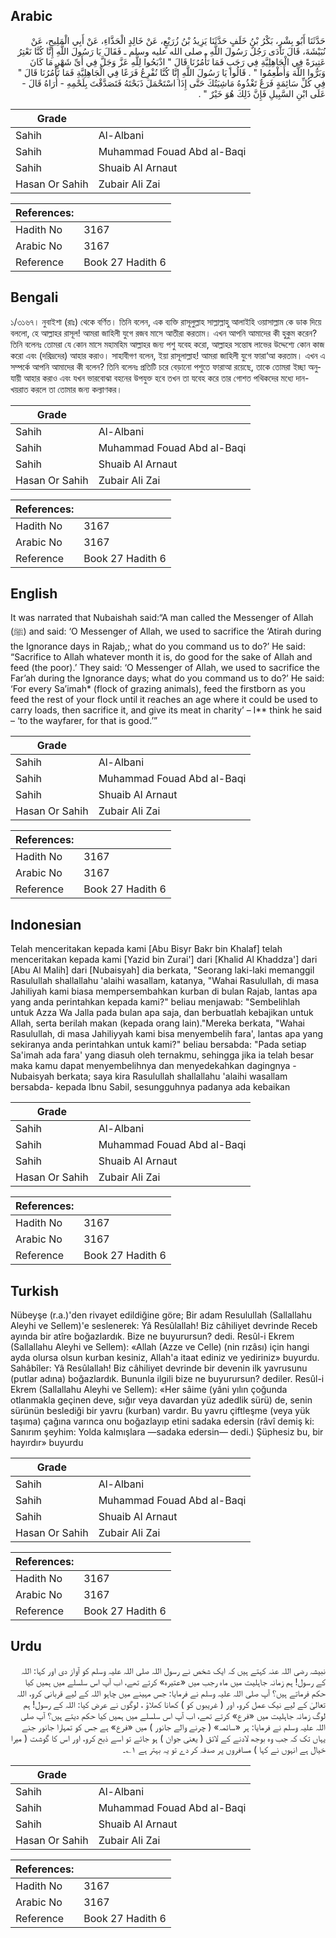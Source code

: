 ## Arabic


<div dir="rtl" lang="ar" style={{fontSize:'larger',backgroundColor:'#f8f9fa',padding:20}}>
حَدَّثَنَا أَبُو بِشْرٍ، بَكْرُ بْنُ خَلَفٍ حَدَّثَنَا يَزِيدُ بْنُ زُرَيْعٍ، عَنْ خَالِدٍ الْحَذَّاءِ، عَنْ أَبِي الْمَلِيحِ، عَنْ نُبَيْشَةَ، قَالَ نَادَى رَجُلٌ رَسُولَ اللَّهِ ـ صلى الله عليه وسلم ـ فَقَالَ يَا رَسُولَ اللَّهِ إِنَّا كُنَّا نَعْتِرُ عَتِيرَةً فِي الْجَاهِلِيَّةِ فِي رَجَبٍ فَمَا تَأْمُرُنَا قَالَ ‏"‏ اذْبَحُوا لِلَّهِ عَزَّ وَجَلَّ فِي أَىِّ شَهْرٍ مَا كَانَ وَبَرُّوا اللَّهَ وَأَطْعِمُوا ‏"‏ ‏.‏ قَالُوا يَا رَسُولَ اللَّهِ إِنَّا كُنَّا نُفْرِعُ فَرَعًا فِي الْجَاهِلِيَّةِ فَمَا تَأْمُرُنَا قَالَ ‏"‏ فِي كُلِّ سَائِمَةٍ فَرَعٌ تَغْذُوهُ مَاشِيَتُكَ حَتَّى إِذَا اسْتَحْمَلَ ذَبَحْتَهُ فَتَصَدَّقْتَ بِلَحْمِهِ - أُرَاهُ قَالَ - عَلَى ابْنِ السَّبِيلِ فَإِنَّ ذَلِكَ هُوَ خَيْرٌ ‏"‏ ‏.‏
</div>
<div style={{backgroundColor:'#f8f9fa',padding:20, marginBottom: 10}}><table> <thead> <tr> <th>Grade</th> <th></th> </tr> </thead> <tbody> <tr><td>Sahih</td><td>Al-Albani</td></tr><tr><td>Sahih</td><td>Muhammad Fouad Abd al-Baqi</td></tr><tr><td>Sahih</td><td>Shuaib Al Arnaut</td></tr><tr><td>Hasan Or Sahih</td><td>Zubair Ali Zai</td></tr></tbody></table><table> <thead> <tr> <th>References:</th> <th></th> </tr> </thead> <tbody><tr><td>Hadith No</td><td>3167</td></tr><tr><td>Arabic No</td><td>3167</td></tr><tr><td>Reference</td><td>Book 27 Hadith 6</td></tr></tbody></table></div>

## Bengali


<div dir="ltr" lang="bn" style={{fontSize:'larger',backgroundColor:'#f8f9fa',padding:20}}>
১/৩১৬৭। নুবাইশা (রাঃ) থেকে বর্ণিত। তিনি বলেন, এক ব্যক্তি রাসূলুল্লাহ সাল্লাল্লাহু আলাইহি ওয়াসাল্লাম কে ডাক দিয়ে বললো, হে আল্লাহর রাসূল! আমরা জাহিলী যুগে রজব মাসে আতীরা করতাম। এখন আপনি আমাদের কী হুকুম করেন? তিনি বলেনঃ তোমরা যে কোন মাসে মহামহিম আল্লাহর জন্য পশু যবেহ করো, আল্লাহর সন্তোষ লাভের উদ্দেশ্যে কোন কাজ করো এবং (দরিদ্রদের) আহার করাও। সাহাবীগণ বলেন, ইয়া রাসূলাল্লাহ! আমরা জাহিলী যুগে ফারা‘আ করতাম। এখন এ সম্পর্কে আপনি আমাদের কী বলেন? তিনি বলেনঃ প্রতিটি চরে বেড়ানো পশুতে ফারাআ রয়েছে, তাকে তোমরা ইচ্ছা অনুযায়ী আহার করাও এবং যখন ভারবোঝা বহনের উপযুক্ত হবে তখন তা যবেহ করে তার গোশত পথিকদের মধ্যে দান-খয়রাত করলে তা তোমার জন্য কল্যাণকর।
</div>
<div style={{backgroundColor:'#f8f9fa',padding:20, marginBottom: 10}}><table> <thead> <tr> <th>Grade</th> <th></th> </tr> </thead> <tbody> <tr><td>Sahih</td><td>Al-Albani</td></tr><tr><td>Sahih</td><td>Muhammad Fouad Abd al-Baqi</td></tr><tr><td>Sahih</td><td>Shuaib Al Arnaut</td></tr><tr><td>Hasan Or Sahih</td><td>Zubair Ali Zai</td></tr></tbody></table><table> <thead> <tr> <th>References:</th> <th></th> </tr> </thead> <tbody><tr><td>Hadith No</td><td>3167</td></tr><tr><td>Arabic No</td><td>3167</td></tr><tr><td>Reference</td><td>Book 27 Hadith 6</td></tr></tbody></table></div>

## English


<div dir="ltr" lang="en" style={{fontSize:'larger',backgroundColor:'#f8f9fa',padding:20}}>
It was narrated that Nubaishah said:“A man called the Messenger of Allah (ﷺ) and said: ‘O Messenger of Allah, we used to sacrifice the ‘Atirah during the Ignorance days in Rajab,; what do you command us to do?’ He said: “Sacrifice to Allah whatever month it is, do good for the sake of Allah and feed (the poor).’ They said: ‘O Messenger of Allah, we used to sacrifice the Far’ah during the Ignorance days; what do you command us to do?’ He said: ‘For every Sa’imah* (flock of grazing animals), feed the firstborn as you feed the rest of your flock until it reaches an age where it could be used to carry loads, then sacrifice it, and give its meat in charity’ – I** think he said – ‘to the wayfarer, for that is good.’”
</div>
<div style={{backgroundColor:'#f8f9fa',padding:20, marginBottom: 10}}><table> <thead> <tr> <th>Grade</th> <th></th> </tr> </thead> <tbody> <tr><td>Sahih</td><td>Al-Albani</td></tr><tr><td>Sahih</td><td>Muhammad Fouad Abd al-Baqi</td></tr><tr><td>Sahih</td><td>Shuaib Al Arnaut</td></tr><tr><td>Hasan Or Sahih</td><td>Zubair Ali Zai</td></tr></tbody></table><table> <thead> <tr> <th>References:</th> <th></th> </tr> </thead> <tbody><tr><td>Hadith No</td><td>3167</td></tr><tr><td>Arabic No</td><td>3167</td></tr><tr><td>Reference</td><td>Book 27 Hadith 6</td></tr></tbody></table></div>

## Indonesian


<div dir="ltr" lang="id" style={{fontSize:'larger',backgroundColor:'#f8f9fa',padding:20}}>
Telah menceritakan kepada kami [Abu Bisyr Bakr bin Khalaf] telah menceritakan kepada kami [Yazid bin Zurai'] dari [Khalid Al Khaddza'] dari [Abu Al Malih] dari [Nubaisyah] dia berkata, "Seorang laki-laki memanggil Rasulullah shallallahu 'alaihi wasallam, katanya, "Wahai Rasulullah, di masa Jahiliyah kami biasa mempersembahkan kurban di bulan Rajab, lantas apa yang anda perintahkan kepada kami?" beliau menjawab: "Sembelihlah untuk Azza Wa Jalla pada bulan apa saja, dan berbuatlah kebajikan untuk Allah, serta berilah makan (kepada orang lain)."Mereka berkata, "Wahai Rasulullah, di masa Jahiliyyah kami bisa menyembelih fara', lantas apa yang sekiranya anda perintahkan untuk kami?" beliau bersabda: "Pada setiap Sa'imah ada fara' yang diasuh oleh ternakmu, sehingga jika ia telah besar maka kamu dapat menyembelihnya dan menyedekahkan dagingnya -Nubaisyah berkata; saya kira Rasulullah shallallahu 'alaihi wasallam bersabda- kepada Ibnu Sabil, sesungguhnya padanya ada kebaikan
</div>
<div style={{backgroundColor:'#f8f9fa',padding:20, marginBottom: 10}}><table> <thead> <tr> <th>Grade</th> <th></th> </tr> </thead> <tbody> <tr><td>Sahih</td><td>Al-Albani</td></tr><tr><td>Sahih</td><td>Muhammad Fouad Abd al-Baqi</td></tr><tr><td>Sahih</td><td>Shuaib Al Arnaut</td></tr><tr><td>Hasan Or Sahih</td><td>Zubair Ali Zai</td></tr></tbody></table><table> <thead> <tr> <th>References:</th> <th></th> </tr> </thead> <tbody><tr><td>Hadith No</td><td>3167</td></tr><tr><td>Arabic No</td><td>3167</td></tr><tr><td>Reference</td><td>Book 27 Hadith 6</td></tr></tbody></table></div>

## Turkish


<div dir="ltr" lang="tr" style={{fontSize:'larger',backgroundColor:'#f8f9fa',padding:20}}>
Nübeyşe (r.a.)'den rivayet edildiğine göre; Bir adam Resulullah (Sallallahu Aleyhi ve Sellem)'e seslenerek: Yâ Resûlallah! Biz câhiliyet devrinde Receb ayında bir atîre boğazlardık. Bize ne buyurursun? dedi. Resûl-i Ekrem (Sallallahu Aleyhi ve Sellem): «Allah (Azze ve Celle) (nin rızâsı) için hangi ayda olursa olsun kurban kesiniz, Allah'a itaat ediniz ve yediriniz» buyurdu. Sahâbîler: Yâ Resûlallah! Biz câhiliyet devrinde bir devenin ilk yavrusunu (putlar adına) boğazlardık. Bununla ilgili bize ne buyurursun? dediler. Resûl-i Ekrem (Sallallahu Aleyhi ve Sellem): «Her sâime (yâni yılın çoğunda otlanmakla geçinen deve, sığır veya davardan yüz adedlik sürü) de, senin sürünün beslediği bir yavru (kurban) vardır. Bu yavru çiftleşme (veya yük taşıma) çağına varınca onu boğazlayıp etini sadaka edersin (râvî demiş ki: Sanırım şeyhim: Yolda kalmışlara —sadaka edersin— dedi.) Şüphesiz bu, bir hayırdır» buyurdu
</div>
<div style={{backgroundColor:'#f8f9fa',padding:20, marginBottom: 10}}><table> <thead> <tr> <th>Grade</th> <th></th> </tr> </thead> <tbody> <tr><td>Sahih</td><td>Al-Albani</td></tr><tr><td>Sahih</td><td>Muhammad Fouad Abd al-Baqi</td></tr><tr><td>Sahih</td><td>Shuaib Al Arnaut</td></tr><tr><td>Hasan Or Sahih</td><td>Zubair Ali Zai</td></tr></tbody></table><table> <thead> <tr> <th>References:</th> <th></th> </tr> </thead> <tbody><tr><td>Hadith No</td><td>3167</td></tr><tr><td>Arabic No</td><td>3167</td></tr><tr><td>Reference</td><td>Book 27 Hadith 6</td></tr></tbody></table></div>

## Urdu


<div dir="rtl" lang="ur" style={{fontSize:'larger',backgroundColor:'#f8f9fa',padding:20}}>
نبیشہ رضی اللہ عنہ کہتے ہیں کہ ایک شخص نے رسول اللہ صلی اللہ علیہ وسلم کو آواز دی اور کہا: اللہ کے رسول! ہم زمانہ جاہلیت میں ماہ رجب میں «عتیرہ» کرتے تھے، اب آپ اس سلسلے میں ہمیں کیا حکم فرماتے ہیں؟ آپ صلی اللہ علیہ وسلم نے فرمایا: جس مہینے میں چاہو اللہ کے لیے قربانی کرو، اللہ تعالیٰ کے لیے نیک عمل کرو، اور ( غریبوں کو ) کھانا کھلاؤ ، لوگوں نے عرض کیا: اللہ کے رسول! ہم لوگ زمانہ جاہلیت میں «فرع» کرتے تھے، اب آپ اس سلسلے میں ہمیں کیا حکم دیتے ہیں؟ آپ صلی اللہ علیہ وسلم نے فرمایا: ہر «سائمہ» ( چرنے والے جانور ) میں «فرع» ہے جس کو تمہارا جانور جنے یہاں تک کہ جب وہ بوجھ لادنے کے لائق ( یعنی جوان ) ہو جائے تو اسے ذبح کرو، اور اس کا گوشت ( میرا خیال ہے انہوں نے کہا ) مسافروں پر صدقہ کر دے تو یہ بہتر ہے ۱؎۔
</div>
<div style={{backgroundColor:'#f8f9fa',padding:20, marginBottom: 10}}><table> <thead> <tr> <th>Grade</th> <th></th> </tr> </thead> <tbody> <tr><td>Sahih</td><td>Al-Albani</td></tr><tr><td>Sahih</td><td>Muhammad Fouad Abd al-Baqi</td></tr><tr><td>Sahih</td><td>Shuaib Al Arnaut</td></tr><tr><td>Hasan Or Sahih</td><td>Zubair Ali Zai</td></tr></tbody></table><table> <thead> <tr> <th>References:</th> <th></th> </tr> </thead> <tbody><tr><td>Hadith No</td><td>3167</td></tr><tr><td>Arabic No</td><td>3167</td></tr><tr><td>Reference</td><td>Book 27 Hadith 6</td></tr></tbody></table></div>